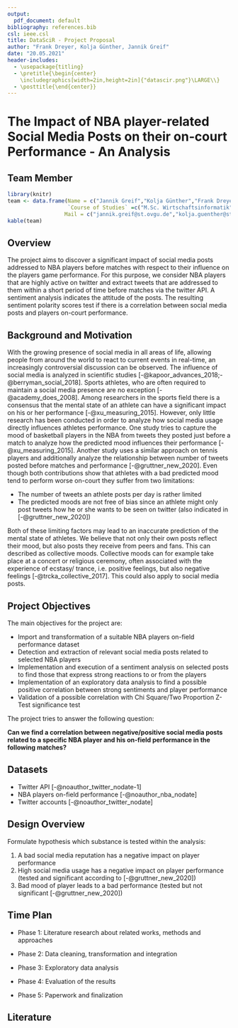 ---
output:
  pdf_document: default
bibliography: references.bib
csl: ieee.csl
title: DataSciR - Project Proposal
author: "Frank Dreyer, Kolja Günther, Jannik Greif"
date: "20.05.2021"
header-includes:
  - \usepackage{titling}
  - \pretitle{\begin{center}
    \includegraphics[width=2in,height=2in]{"datascir.png"}\LARGE\\}
  - \posttitle{\end{center}}
---
\newpage

# The Impact of NBA player-related Social Media Posts on their on-court Performance - An Analysis 


## Team Member

```{r team, echo = FALSE}
library(knitr)
team <- data.frame(Name = c("Jannik Greif","Kolja Günther","Frank Dreyer"),
                   `Course of Studies` =c("M.Sc. Wirtschaftsinformatik","M.Sc. Data and Knowledge Engineering","M.Sc. Data and Knowledge Engineering"),
                  Mail = c("jannik.greif@st.ovgu.de","kolja.guenther@st.ovgu.de","frank.dreyer@st.ovgu.de"), check.names = FALSE)
kable(team)
```

## Overview

The project aims to discover a significant impact of social media posts addressed to NBA players before matches with respect to their influence on the players game performance. For this purpose, we consider NBA players that are highly active on twitter and extract tweets that are addressed to them within a short period of time before matches via the twitter API. A sentiment analysis indicates the attitude of the posts. The resulting sentiment polarity scores test if there is a correlation between social media posts and players on-court performance.

## Background and Motivation
With the growing presence of social media in all areas of life, allowing people from around the world to react to current events in real-time, an increasingly controversial discussion can be observed. The influence of social media is analyzed in scientific studies [-@kapoor_advances_2018;-@berryman_social_2018]. Sports athletes, who are often required to maintain a social media presence are no exception [-@academy_does_2008]. Among researchers in the sports field there is a consensus that the mental state of an athlete can have a significant impact on his or her performance [-@xu_measuring_2015]. However, only little research has been conducted in order to analyze how social media usage directly influences athletes performance. One study tries to capture the mood of basketball players in the NBA from tweets they posted just before a match to analyze how the predicted mood influences their performance [-@xu_measuring_2015]. Another study uses a similar approach on tennis players and additionally analyze the relationship between number of tweets posted before matches and performance [-@gruttner_new_2020]. Even though both contributions show that athletes with a bad predicted mood tend to perform worse on-court they suffer from two limitations: 

- The number of tweets an athlete posts per day is rather limited 
- The predicted moods are not free of bias since an athlete might only post tweets how he or she wants to be seen on twitter (also indicated in [-@gruttner_new_2020])

Both of these limiting factors may lead to an inaccurate prediction of the mental state of athletes. We believe that not only their own posts reflect their mood, but also posts they receive from peers and fans. This can described as collective moods. Collective moods can for example take place at a concert or religious ceremony, often associated with the experience of ecstasy/ trance, i.e. positive feelings, but also negative feelings [-@trcka_collective_2017]. This could also apply to social media posts.

\newpage

## Project Objectives

The main objectives for the project are: 

- Import and transformation of a suitable NBA players on-field performance dataset 
- Detection and extraction of relevant social media posts related to selected NBA players 
- Implementation and execution of a sentiment analysis on selected posts to find those that express strong reactions to or from the players 
- Implementation of an exploratory data analysis to find a possible positive correlation between strong sentiments and player performance 
- Validation of a possible correlation with Chi Square/Two Proportion Z-Test significance test

The project tries to answer the following question:  \  

**Can we find a correlation between negative/positive social media posts related to a specific NBA player and his on-field performance in the following matches?**

## Datasets

- Twitter API [-@noauthor_twitter_nodate-1]
- NBA players on-field performance [-@noauthor_nba_nodate]
- Twitter accounts [-@noauthor_twitter_nodate]
  

## Design Overview

Formulate hypothesis which substance is tested within the analysis:

1. A bad social media reputation has a negative impact on player performance
2. High social media usage has a negative impact on player performance (tested and significant according to [-@gruttner_new_2020])
3. Bad mood of player leads to a bad performance (tested but not significant [-@gruttner_new_2020])


## Time Plan

- Phase 1: Literature research about related works, methods and approaches

- Phase 2: Data cleaning, transformation and integration

- Phase 3: Exploratory data analysis

- Phase 4: Evaluation of the results

- Phase 5: Paperwork and finalization

\newpage

## Literature